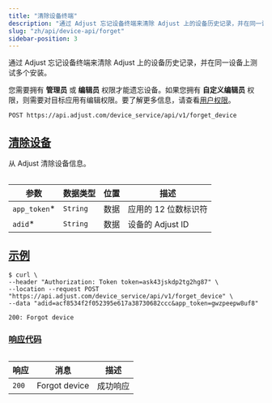 ```yaml
---
title: "清除设备终端"
description: "通过 Adjust 忘记设备终端来清除 Adjust 上的设备历史记录，并在同一设备上测试多个安装。"
slug: "zh/api/device-api/forget"
sidebar-position: 3
---
```


通过 Adjust 忘记设备终端来清除 Adjust 上的设备历史记录，并在同一设备上测试多个安装。

<Callout type="seealso" title="操作前须知">

您需要拥有 **管理员** 或 **编辑员** 权限才能遗忘设备。如果您拥有 **自定义编辑员** 权限，则需要对目标应用有编辑权限。要了解更多信息，请查看[用户权限](https://help.adjust.com/zh/article/users)。

</Callout>

```http
POST https://api.adjust.com/device_service/api/v1/forget_device
```

## [清除设备](forget-a-device)

从 Adjust 清除设备信息。

<Table>

| 参数          | 数据类型 | 位置 | 描述                 |
| ------------- | -------- | ---- | -------------------- |
| `app_token`\* | `String` | 数据 | 应用的 12 位数标识符 |
| `adid`\*      | `String` | 数据 | 设备的 Adjust ID     |

</Table>

## [示例](example)

```console
$ curl \
--header "Authorization: Token token=ask43jskdp2tg2hg87" \
--location --request POST "https://api.adjust.com/device_service/api/v1/forget_device" \
--data "adid=acf8534f2f052395e617a38730682ccc&app_token=gwzpeepw8uf8"
```

```http
200: Forgot device
```

### [响应代码](response-codes)

<Table>

| 响应  | 消息          | 描述     |
| ----- | ------------- | -------- |
| `200` | Forgot device | 成功响应 |

</Table>
